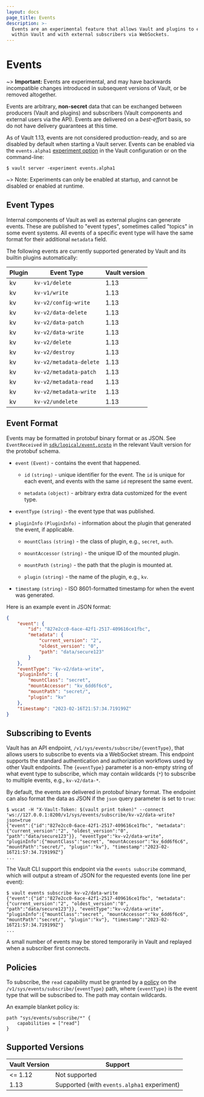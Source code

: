 ```yaml
---
layout: docs
page_title: Events
description: >-
  Events are an experimental feature that allows Vault and plugins to exchange arbitrary activity data
  within Vault and with external subscribers via WebSockets.
---
```


# Events

~> **Important:** Events are experimental, and may have backwards incompatible changes introduced in subsequent versions of Vault, or be removed altogether.

Events are arbitrary, **non-secret** data that can be exchanged between producers (Vault and plugins)
and subscribers (Vault components and external users via the API).
Events are delivered on a *best-effort* basis, so do not have delivery guarantees at this time.

As of Vault 1.13, events are not considered production-ready, and so are disabled by default when starting a Vault server.
Events can be enabled via the `events.alpha1` [experiment option](/vault/docs/configuration#experiments) in the Vault
configuration or on the command-line:

```shell-session
$ vault server -experiment events.alpha1
```

~> Note: Experiments can only be enabled at startup, and cannot be disabled or enabled at runtime.

## Event Types

<!-- This information will probably be migrated to the plugin pages eventually -->

Internal components of Vault as well as external plugins can generate events.
These are published to "event types", sometimes called "topics" in some event systems.
All events of a specific event type will have the same format for their
additional `metadata` field.

The following events are currently supported generated by Vault and its builtin plugins automatically:

| Plugin | Event Type              | Vault version |
| ------ | ----------------------- | ------------- |
| kv     | `kv-v1/delete`          | 1.13          |
| kv     | `kv-v1/write`           | 1.13          |
| kv     | `kv-v2/config-write`    | 1.13          |
| kv     | `kv-v2/data-delete`     | 1.13          |
| kv     | `kv-v2/data-patch`      | 1.13          |
| kv     | `kv-v2/data-write`      | 1.13          |
| kv     | `kv-v2/delete`          | 1.13          |
| kv     | `kv-v2/destroy`         | 1.13          |
| kv     | `kv-v2/metadata-delete` | 1.13          |
| kv     | `kv-v2/metadata-patch`  | 1.13          |
| kv     | `kv-v2/metadata-read`   | 1.13          |
| kv     | `kv-v2/metadata-write`  | 1.13          |
| kv     | `kv-v2/undelete`        | 1.13          |


## Event Format

Events may be formatted in protobuf binary format or as JSON.
See `EventReceived` in [`sdk/logical/event.proto`](https://github.com/hashicorp/vault/blob/main/sdk/logical/event.proto) in the relevant Vault version for the protobuf schema.

- `event` `(Event)` - contains the event that happened.

  - `id` `(string)` - unique identifier for the event. The `id` is unique for each event, and events with the same `id` represent the same event.

  - `metadata` `(object)` - arbitrary extra data customized for the event type.

- `eventType` `(string)` - the event type that was published.

- `pluginInfo` `(PluginInfo)` - information about the plugin that generated the event, if applicable.

  - `mountClass` `(string)` - the class of plugin, e.g., `secret`, `auth`.

  - `mountAccessor` `(string)` - the unique ID of the mounted plugin.

  - `mountPath` `(string)` - the path that the plugin is mounted at.

  - `plugin` `(string)` - the name of the plugin, e.g., `kv`.

- `timestamp` `(string)` - ISO 8601-formatted timestamp for when the event was generated.

Here is an example event in JSON format:

```json
{
    "event": {
        "id": "827e2cc0-6ace-42f1-2517-409616ce1fbc",
        "metadata": {
            "current_version": "2",
            "oldest_version": "0",
            "path": "data/secure123"
        }
    },
    "eventType": "kv-v2/data-write",
    "pluginInfo": {
        "mountClass": "secret",
        "mountAccessor": "kv_6dd6f6c6",
        "mountPath": "secret/",
        "plugin": "kv"
    },
    "timestamp": "2023-02-16T21:57:34.719199Z"
}
```

## Subscribing to Events

Vault has an API endpoint, `/v1/sys/events/subscribe/{eventType}`, that allows users to subscribe to events via a
WebSocket stream.
This endpoint supports the standard authentication and authorization workflows used by other Vault endpoints.
The `{eventType}` parameter is a non-empty string of what event type to subscribe, which may contain wildcards (`*`)
to subscribe to multiple events, e.g., `kv-v2/data-*`.

By default, the events are delivered in protobuf binary format.
The endpoint can also format the data as JSON if the `json` query parameter is set to `true`:

```shell-session
$ wscat -H "X-Vault-Token: $(vault print token)" --connect 'ws://127.0.0.1:8200/v1/sys/events/subscribe/kv-v2/data-write?json=true
{"event":{"id":"827e2cc0-6ace-42f1-2517-409616ce1fbc", "metadata":{"current_version":"2", "oldest_version":"0", "path":"data/secure123"}}, "eventType":"kv-v2/data-write", "pluginInfo":{"mountClass":"secret", "mountAccessor":"kv_6dd6f6c6", "mountPath":"secret/", "plugin":"kv"}, "timestamp":"2023-02-16T21:57:34.719199Z"}
...
```

The Vault CLI support this endpoint via the `events subscribe` command, which will output a stream of
JSON for the requested events (one line per event):

```shell-session
$ vault events subscribe kv-v2/data-write
{"event":{"id":"827e2cc0-6ace-42f1-2517-409616ce1fbc", "metadata":{"current_version":"2", "oldest_version":"0", "path":"data/secure123"}}, "eventType":"kv-v2/data-write", "pluginInfo":{"mountClass":"secret", "mountAccessor":"kv_6dd6f6c6", "mountPath":"secret/", "plugin":"kv"}, "timestamp":"2023-02-16T21:57:34.719199Z"}
...
```

A small number of events may be stored temporarily in Vault and replayed when a subscriber first connects.

## Policies

To subscribe, the `read` capability must be granted by a [policy](/vault/docs/concepts/policies)
on the `/v1/sys/events/subscribe/{eventType}` path, where `{eventType}` is the event type that will be
subscribed to. The path may contain wildcards.

An example blanket policy is:
```hcl
path "sys/events/subscribe/*" {
    capabilities = ["read"]
}
```


## Supported Versions

| Vault Version | Support                                     |
| ------------- | ------------------------------------------- |
| <= 1.12       | Not supported                               |
| 1.13          | Supported (with `events.alpha1` experiment) |